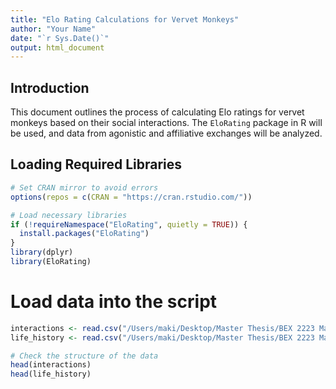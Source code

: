 ```yaml
---
title: "Elo Rating Calculations for Vervet Monkeys"
author: "Your Name"
date: "`r Sys.Date()`"
output: html_document
---
```


## Introduction
This document outlines the process of calculating Elo ratings for vervet monkeys based on their social interactions. The `EloRating` package in R will be used, and data from agonistic and affiliative exchanges will be analyzed.

## Loading Required Libraries
```r
# Set CRAN mirror to avoid errors
options(repos = c(CRAN = "https://cran.rstudio.com/"))

# Load necessary libraries
if (!requireNamespace("EloRating", quietly = TRUE)) {
  install.packages("EloRating")
}
library(dplyr)
library(EloRating)
```

# Load data into the script

```r
interactions <- read.csv("/Users/maki/Desktop/Master Thesis/BEX 2223 Master Thesis Maung Kyaw/IVPToleranceBex2223/Logbook.CSV")
life_history <- read.csv("/Users/maki/Desktop/Master Thesis/BEX 2223 Master Thesis Maung Kyaw/IVPToleranceBex2223/IVP Life history_260523.csv")

# Check the structure of the data
head(interactions)
head(life_history)

```

